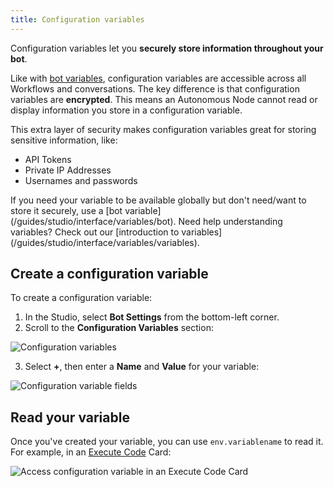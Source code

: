 ```yaml
---
title: Configuration variables
---
```


Configuration variables let you **securely store information throughout your bot**.

Like with [bot variables](/guides/studio/interface/variables/bot.mdx), configuration variables are accessible across all Workflows and conversations. The key difference is that configuration variables are **encrypted**. This means an Autonomous Node cannot read or display information you store in a configuration variable.

This extra layer of security makes configuration variables great for storing sensitive information, like:

- API Tokens
- Private IP Addresses
- Usernames and passwords

<Note>
    If you need your variable to be available globally but don't need/want to store it securely, use a [bot variable](/guides/studio/interface/variables/bot).
</Note>

<Tip>
    Need help understanding variables? Check out our [introduction to variables](/guides/studio/interface/variables/variables).
</Tip>

## Create a configuration variable

To create a configuration variable:

1. In the Studio, select **Bot Settings** from the bottom-left corner.
2. Scroll to the **Configuration Variables** section:

![Configuration variables](/guides/studio/interface/variables/configuration-variables.png)

3. Select **+**, then enter a **Name** and **Value** for your variable:

![Configuration variable fields](/guides/studio/interface/variables/configuration-fields.png)

## Read your variable

Once you've created your variable, you can use `env.variablename` to read it. For example, in an [Execute Code](/guides/studio/cards/execute) Card:

![Access configuration variable in an Execute Code Card](/guides/studio/interface/variables/access-config-var.png)